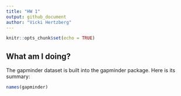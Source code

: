 ```yaml
---
title: "HW 1"
output: github_document
author: "Vicki Hertzberg"
---
```


```r
knitr::opts_chunk$set(echo = TRUE)
```
## What am I doing?

The gapminder dataset is built into the gapminder package. Here is its summary:
  
```r
names(gapminder)
```
